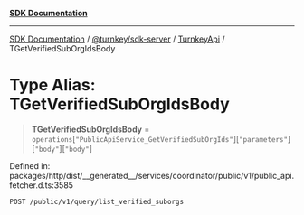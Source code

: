 [**SDK Documentation**](../../../../../README.mdx)

***

[SDK Documentation](../../../../../packages.mdx) / [@turnkey/sdk-server](../../../README.mdx) / [TurnkeyApi](../README.mdx) / TGetVerifiedSubOrgIdsBody

# Type Alias: TGetVerifiedSubOrgIdsBody

> **TGetVerifiedSubOrgIdsBody** = `operations`\[`"PublicApiService_GetVerifiedSubOrgIds"`\]\[`"parameters"`\]\[`"body"`\]\[`"body"`\]

Defined in: packages/http/dist/\_\_generated\_\_/services/coordinator/public/v1/public\_api.fetcher.d.ts:3585

`POST /public/v1/query/list_verified_suborgs`
